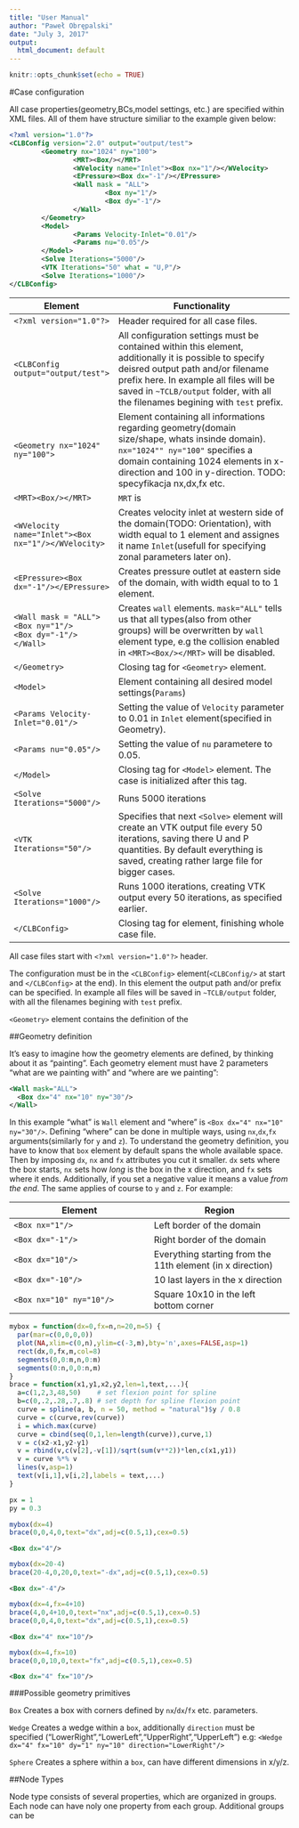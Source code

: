 ```yaml
---
title: "User Manual"
author: "Paweł Obrępalski"
date: "July 3, 2017"
output:
  html_document: default
---
```


```r
knitr::opts_chunk$set(echo = TRUE)
```

#Case configuration

All case properties(geometry,BCs,model settings, etc.) are specified within XML files. All of them have structure similiar to the example given below:

```xml
<?xml version="1.0"?>
<CLBConfig version="2.0" output="output/test">
        <Geometry nx="1024" ny="100">
                <MRT><Box/></MRT>
                <WVelocity name="Inlet"><Box nx="1"/></WVelocity>
                <EPressure><Box dx="-1"/></EPressure>
                <Wall mask = "ALL">
                        <Box ny="1"/>
                        <Box dy="-1"/>
                </Wall>
        </Geometry>
        <Model>
                <Params Velocity-Inlet="0.01"/>
                <Params nu="0.05"/>
        </Model>
        <Solve Iterations="5000"/>
        <VTK Iterations="50" what = "U,P"/>
        <Solve Iterations="1000"/>
</CLBConfig>
```
Element                                         | Functionality
-------------                                   | -----------------------------------------------
`<?xml version="1.0"?>`                         | Header required for all case files.
`<CLBConfig output="output/test">`              | All configuration settings must be contained within this element, additionally it is possible to specify deisred output path and/or filename prefix here. In example all files will be saved in `~TCLB/output` folder, with all the filenames begining with `test` prefix.
`<Geometry nx="1024" ny="100">`                 | Element containing all informations regarding geometry(domain size/shape, whats insinde domain). `nx="1024"" ny="100"` specifies a domain containing 1024 elements in x-direction and 100 in y-direction. TODO: specyfikacja nx,dx,fx etc.
`<MRT><Box/></MRT>`                             | `MRT` is 
`<WVelocity name="Inlet"><Box nx="1"/></WVelocity>`   |Creates velocity inlet at western side of the domain(TODO: Orientation), with width equal to 1 element and assignes it name `Inlet`(usefull for specifying zonal parameters later on).
`<EPressure><Box dx="-1"/></EPressure>`           | Creates pressure outlet at eastern side of the domain, with width equal to to 1 element.
`<Wall mask = "ALL">` <br> `<Box ny="1"/>` <br> `<Box dy="-1"/>` <br> `</Wall>`  | Creates `wall` elements. `mask="ALL"` tells us that all types(also from other groups) will be overwritten by `wall` element type, e.g the collision enabled in `<MRT><Box/></MRT>` will be disabled.
`</Geometry>`                                   | Closing tag for `<Geometry>` element.
`<Model>`                                       | Element containing all desired model settings(`Params`)
`<Params Velocity-Inlet="0.01"/>`               | Setting the value of `Velocity` parameter to 0.01 in `Inlet` element(specified in Geometry).
`<Params nu="0.05"/>`                           | Setting the value of `nu` parametere to 0.05.
`</Model>`                                      | Closing tag for `<Model>` element. The case is initialized after this tag.
`<Solve Iterations="5000"/>`                    | Runs 5000 iterations
`<VTK Iterations="50"/>`                        | Specifies that next `<Solve>` element will create an VTK output file every 50 iterations, saving there U and P quantities. By default everything is saved, creating rather large file for bigger cases.
`<Solve Iterations="1000"/>`                    | Runs 1000 iterations, creating VTK output every 50 iterations, as specified earlier.
`</CLBConfig>`                                  | Closing tag for <CLBConfig> element, finishing whole case file.

All case files start with `<?xml version="1.0"?>` header. 

The configuration must be in the `<CLBConfig>` element(`<CLBConfig/>` at start and `</CLBConfig>` at the end). In this element the output path and/or prefix can be specified. In example all files will be saved in `~TCLB/output` folder, with all the filenames begining with `test` prefix.

`<Geometry>` element contains the definition of the 

##Geometry definition 

It's easy to imagine how the geometry elements are defined, by thinking about it as "painting". Each geometry element must have 2 parameters "what are we painting with" and "where are we painting":
```xml
<Wall mask="ALL">
  <Box dx="4" nx="10" ny="30"/>
</Wall>
```

In this example "what" is `Wall` element and "where" is `<Box dx="4" nx="10" ny="30"/>`. Defining "where" can be done in multiple ways, using `nx`,`dx`,`fx` arguments(similarly for `y` and `z`). To understand the geometry definition, you have to know that `box` element by default spans the whole available space. Then by imposing `dx`, `nx` and `fx` attributes you cut it smaller. `dx` sets where the box starts, `nx` sets how *long* is the box in the x direction, and `fx` sets where it ends. Additionally, if you set a negative value it means a value *from the end*. The same applies of course to `y` and `z`. For example:

Element | Region
--- | ---
`<Box nx="1"/>` | Left border of the domain
`<Box dx="-1"/>` | Right border of the domain
`<Box dx="10"/>` | Everything starting from the 11th element (in x direction)
`<Box dx="-10"/>` | 10 last layers in the x direction
`<Box nx="10" ny="10"/>` | Square 10x10 in the left bottom corner

```R
mybox = function(dx=0,fx=n,n=20,m=5) {
  par(mar=c(0,0,0,0))
  plot(NA,xlim=c(0,n),ylim=c(-3,m),bty='n',axes=FALSE,asp=1)
  rect(dx,0,fx,m,col=8)
  segments(0,0:m,n,0:m)
  segments(0:n,0,0:n,m)
}
brace = function(x1,y1,x2,y2,len=1,text,...){
  a=c(1,2,3,48,50)    # set flexion point for spline
  b=c(0,.2,.28,.7,.8) # set depth for spline flexion point
  curve = spline(a, b, n = 50, method = "natural")$y / 0.8
  curve = c(curve,rev(curve))
  i = which.max(curve)
  curve = cbind(seq(0,1,len=length(curve)),curve,1)
  v = c(x2-x1,y2-y1)
  v = rbind(v,c(v[2],-v[1])/sqrt(sum(v**2))*len,c(x1,y1))
  v = curve %*% v
  lines(v,asp=1)
  text(v[i,1],v[i,2],labels = text,...)
}

px = 1
py = 0.3
```
```R
mybox(dx=4)
brace(0,0,4,0,text="dx",adj=c(0.5,1),cex=0.5)
```
```<Box dx="4"/>```{.xml}

```R
mybox(dx=20-4)
brace(20-4,0,20,0,text="-dx",adj=c(0.5,1),cex=0.5)
```
```<Box dx="-4"/>```{.xml}

```R
mybox(dx=4,fx=4+10)
brace(4,0,4+10,0,text="nx",adj=c(0.5,1),cex=0.5)
brace(0,0,4,0,text="dx",adj=c(0.5,1),cex=0.5)
```
```<Box dx="4" nx="10"/>```{.xml}

```R
mybox(dx=4,fx=10)
brace(0,0,10,0,text="fx",adj=c(0.5,1),cex=0.5)
```
```<Box dx="4" fx="10"/>```{.xml}

###Possible geometry primitives

`Box` Creates a box with corners defined by `nx`/`dx`/`fx` etc. parameters.

`Wedge` Creates a wedge within a `box`, additionally `direction` must be specified ("LowerRight","LowerLeft","UpperRight","UpperLeft") e.g: `<Wedge dx="4" fx="10" dy="1" ny="10" direction="LowerRight"/>`

`Sphere` Creates a sphere within a `box`, can have different dimensions in x/y/z.

##Node Types

Node type consists of several properties, which are organized in groups. Each node can have noly one property from each group. Additional groups can be




